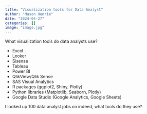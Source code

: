 ```yaml
---
title: "Visualization tools for Data Analyst"
author: "Mason Henrie"
date: "2024-04-27"
categories: []
image: "image.jpg"
---
```


What visualization tools do data analysts use?

- Excel
- Looker
- Sisense
- Tableau
- Power BI 
- QlikView/Qlik Sense
- SAS Visual Analytics
- R packages (ggplot2, Shiny, Plotly)
- Python libraries (Matplotlib, Seaborn, Plotly)
- Google Data Studio (Google Analytics, Google Sheets)

I looked up 100 data analyst jobs on indeed, what tools do they use?











